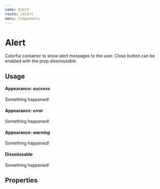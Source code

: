 ```yaml
---
name: Alert
route: /alert
menu: Components
---
```



# Alert

Colorful container to show alert messages to the user. Close button can be enabled with the prop *dissmissable*.

## Usage

#### Appearance: ***success***

<Playground>
  <Alert appearance="success">Something happened!</Alert>
</Playground>

#### Appearance: ***error***

<Playground>
  <Alert appearance="error">Something happened!</Alert>
</Playground>

#### Appearance: ***warning***

<Playground>
  <Alert appearance="warning">Something happened!</Alert>
</Playground>

#### Dissmissable

<Playground>
  <Alert appearance="warning" dissmissable>Something happened!</Alert>
</Playground>

## Properties

<Props of={Alert} />
